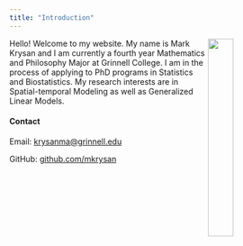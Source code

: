 ```yaml
---
title: "Introduction"
---
```





<img style="float: right; width:30%; height:30%;" src="photo.png"> Hello! Welcome to my website. My name is Mark Krysan and I am currently a fourth year Mathematics and Philosophy Major at Grinnell College. I am in the process of applying to PhD programs in Statistics and Biostatistics. My research interests are in Spatial-temporal Modeling as well as Generalized Linear Models.

#### Contact
Email:  [krysanma@grinnell.edu](mailto:krysanma@grinnell.edu)

GitHub: [github.com/mkrysan](https://github.com/mkrysan)

